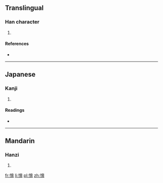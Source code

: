 ==Translingual==

===Han character===
{{Han char|rn=61|rad=心|as=10|sn=13|four=9402<sub>7</sub>|canj=心大尸月 (PKSB)}}

# {{defn|Han|sort=心10}}

====References====
* {{Han ref|kx=0396.360|dkj=11013|dj=0735.260|hdz=42340.020|uh=6136|ud=24886|bh=DD6A|bd=56682}}

----

==Japanese==

===Kanji===
{{ja-kanji|grade=|rs=心10}}

# {{defn|Japanese|sort=心10}}

====Readings====
* {{ja-readings|on=[[きょう]] (kyō), [[こう]] (kō)|kun=[[おびやかす]] (obiyakasu)}}

----

==Mandarin==

===Hanzi===
{{cmn-hanzi|pin=[[xié]] ([[xie2]])|wg=hsieh<sup>2</sup>}}

# {{defn|Mandarin|sort=心10}}

[[fr:愶]]
[[li:愶]]
[[pl:愶]]
[[zh:愶]]